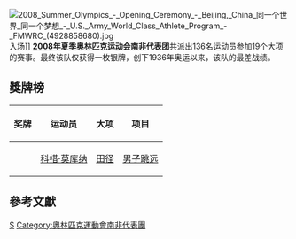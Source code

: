 {{Infobox Country Olympics
|NOC=RSA
|games=2008年夏季
|competitors=136
|sports=19
|flagbearer=[[娜塔莉·迪图瓦|娜塔莉·迪图瓦]]
|gold=
|silver=1
|bronze=
|total=1
|rank=71
}}
[[File:2008_Summer_Olympics_-_Opening_Ceremony_-_Beijing,_China_同一个世界_同一个梦想_-_U.S._Army_World_Class_Athlete_Program_-_FMWRC_(4928858680).jpg|thumb]]入场]]
'''[[2008年夏季奥林匹克运动会|2008年夏季奥林匹克运动会]][[南非|南非]]代表团'''共派出136名运动员参加19个大项的赛事。最终该队仅获得一枚银牌，创下1936年奥运以来，该队的最差战绩。

== 獎牌榜 ==
{| class="wikitable sortable" style="font-size:88%"
|-
! 奖牌
! 运动员
! 大项
! 项目
|-
| {{silver medal}} || [[科措·莫库纳|科措·莫库纳]] || [[2008年夏季奥林匹克运动会田径比赛|田径]] || [[2008年夏季奧林匹克运动会田径比赛－男子跳远|男子跳远]]
|}

== 參考文獻 ==
{{reflist}}

{{NOCin2008SummerOlympics}}

[[Category:2008年夏季奧林匹克運動會代表團|S]]
[[Category:奧林匹克運動會南非代表團|Category:奧林匹克運動會南非代表團]]